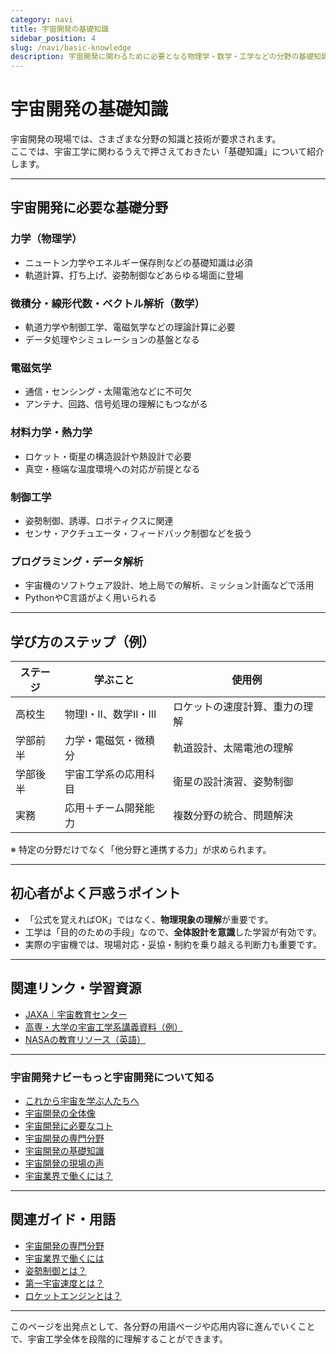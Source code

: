 ```yaml
---
category: navi
title: 宇宙開発の基礎知識
sidebar_position: 4
slug: /navi/basic-knowledge
description: 宇宙開発に関わるために必要となる物理学・数学・工学などの分野の基礎知識について、主要なトピックとその学習の進め方を整理します。
---
```



<Head>
  <script type="application/ld+json">
    {`{
      "@context": "https://schema.org",
      "@type": "DefinedTerm",
      "name": "宇宙開発の基礎知識",
      "inDefinedTermSet": "https://www.space-portal.org",
      "termCode": "basic-knowledge",
      "description": "宇宙開発に関わるために必要となる物理学・数学・工学などの分野の基礎知識について、主要なトピックとその学習の進め方を整理します。",
      "url": "https://www.space-portal.org/docs/navi/basic-knowloedge"
    }`}
  </script>
</Head>

# 宇宙開発の基礎知識

宇宙開発の現場では、さまざまな分野の知識と技術が要求されます。  
ここでは、宇宙工学に関わるうえで押さえておきたい「基礎知識」について紹介します。

---

## 宇宙開発に必要な基礎分野

### 力学（物理学）

- ニュートン力学やエネルギー保存則などの基礎知識は必須
- 軌道計算、打ち上げ、姿勢制御などあらゆる場面に登場

### 微積分・線形代数・ベクトル解析（数学）

- 軌道力学や制御工学、電磁気学などの理論計算に必要
- データ処理やシミュレーションの基盤となる

### 電磁気学

- 通信・センシング・太陽電池などに不可欠
- アンテナ、回路、信号処理の理解にもつながる

### 材料力学・熱力学

- ロケット・衛星の構造設計や熱設計で必要
- 真空・極端な温度環境への対応が前提となる

### 制御工学

- 姿勢制御、誘導、ロボティクスに関連
- センサ・アクチュエータ・フィードバック制御などを扱う

### プログラミング・データ解析

- 宇宙機のソフトウェア設計、地上局での解析、ミッション計画などで活用
- PythonやC言語がよく用いられる

---

## 学び方のステップ（例）

| ステージ | 学ぶこと | 使用例 |
|----------|----------|--------|
| 高校生   | 物理I・II、数学II・III | ロケットの速度計算、重力の理解 |
| 学部前半 | 力学・電磁気・微積分 | 軌道設計、太陽電池の理解 |
| 学部後半 | 宇宙工学系の応用科目 | 衛星の設計演習、姿勢制御 |
| 実務     | 応用＋チーム開発能力 | 複数分野の統合、問題解決 |

※ 特定の分野だけでなく「他分野と連携する力」が求められます。

---

## 初心者がよく戸惑うポイント

- 「公式を覚えればOK」ではなく、**物理現象の理解**が重要です。
- 工学は「目的のための手段」なので、**全体設計を意識**した学習が有効です。
- 実際の宇宙機では、現場対応・妥協・制約を乗り越える判断力も重要です。

---

## 関連リンク・学習資源

- [JAXA｜宇宙教育センター](https://edu.jaxa.jp/)
- [高専・大学の宇宙工学系講義資料（例）](https://ocw.u-tokyo.ac.jp/lecture_333/)
- [NASAの教育リソース（英語）](https://www.nasa.gov/stem)

---

### 宇宙開発ナビーもっと宇宙開発について知る
- [これから宇宙を学ぶ人たちへ](/docs/navi/intro-to-space-dev)
- [宇宙開発の全体像](/docs/navi/space-dev-overview)
- [宇宙開発に必要なコト](/docs/navi/what-is-needed)
- [宇宙開発の専門分野](/docs/navi/region-of-expertise)
- [宇宙開発の基礎知識](/docs/navi/basic-knowledge)
- [宇宙開発の現場の声](/docs/navi/voice-of-frontline)
- [宇宙業界で働くには？](/docs/navi/how-to-work)

---

## 関連ガイド・用語

- [宇宙開発の専門分野](/docs/navi/region-of-expertise)
- [宇宙業界で働くには](/docs/navi/how-to-work)
- [姿勢制御とは？](/docs/control/technology/attitude-control)
- [第一宇宙速度とは？](/docs/orbit/mechanics/first-cosmic-velocity)
- [ロケットエンジンとは？](/docs/rocket/propulsion/rocket-engine)

---

このページを出発点として、各分野の用語ページや応用内容に進んでいくことで、宇宙工学全体を段階的に理解することができます。
